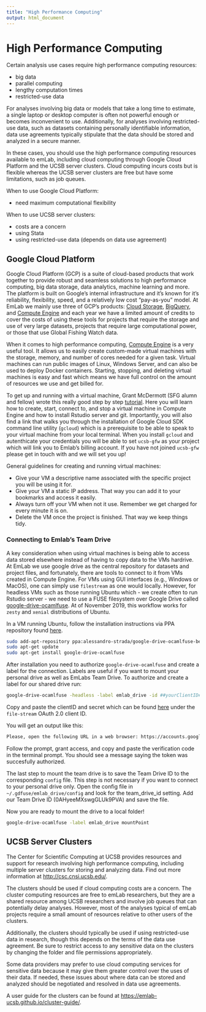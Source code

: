 ```yaml
---
title: "High Performance Computing"
output: html_document
---
```


# High Performance Computing

Certain analysis use cases require high performance computing resources:

  * big data
  * parallel computing
  * lengthy computation times
  * restricted-use data

For analyses involving big data or models that take a long time to estimate, a single laptop or desktop computer is often not powerful enough or becomes inconvenient to use. Additionally, for analyses involving restricted-use data, such as datasets containing personally identifiable information, data use agreements typically stipulate that the data should be stored and analyzed in a secure manner.

In these cases, you should use the high performance computing resources available to emLab, including cloud computing through Google Cloud Platform and the UCSB server clusters. Cloud computing incurs costs but is flexible whereas the UCSB server clusters are free but have some limitations, such as job queues.

When to use Google Cloud Platform:

  -  need maximum computational flexibility

When to use UCSB server clusters:

  - costs are a concern
  - using Stata
  - using restricted-use data (depends on data use agreement)

## Google Cloud Platform

Google Cloud Platform (GCP) is a suite of cloud-based products that work together to provide robust and seamless solutions to high performance computing, big data storage, data analytics, machine learning and more. The platform is built on Google's internal infrastructure and it's known for it's reliability, flexibility, speed, and a relatively low cost "pay-as-you" model. At EmLab we mainly use three of GCP's products: [Cloud Storage](https://console.cloud.google.com/storage), [BigQuery](https://bigquery.cloud.google.com), and [Compute Engine](https://console.cloud.google.com/compute) and each year we have a limited amount of credits to cover the costs of using these tools for projects that require the storage and use of very large datasets, projects that require large computational power, or those that use Global Fishing Watch data. 

When it comes to high performance computing, [Compute Engine](https://console.cloud.google.com/compute) is a very useful tool. It allows us to easily create custom-made virtual machines with the storage, memory, and number of cores needed for a given task. Virtual machines can run public images of Linux, Windows Server, and can also be used to deploy Docker containers. Starting, stopping, and deleting virtual machines is easy and fast which means we have full control on the amount of resources we use and get billed for. 

To get up and running with a virtual machine, Grant McDermott (SFG alumn and fellow) wrote this really good step by step [tutorial](https://grantmcdermott.com/2017/05/30/rstudio-server-compute-engine/). Here you will learn how to create, start, connect to, and stop a virtual machine in Compute Engine and how to install Rstudio server and git. Importantly, you will also find a link that walks you through the installation of Google Cloud SDK command line utility (`gcloud`) which is a prerequisite to be able to speak to your virtual machine from your local terminal. When you install `gcloud` and autenthicate your credentials you will be able to set `ucsb-gfw` as your project which will link you to Emlab's billing account. If you have not joined `ucsb-gfw` please get in touch with and we will set you up! 

General guidelines for creating and running virtual machines:

  - Give your VM a descriptive name associated with the specific project you will be using it for. 
  - Give your VM a static IP address. That way you can add it to your bookmarks and access it easily. 
  - Always turn off your VM when not it use. Remember we get charged for every minute it is on. 
  - Delete the VM once the project is finished. That way we keep things tidy. 

### Connecting to Emlab's Team Drive

A key consideration when using virtual machines is being able to access data stored elsewhere instead of having to copy data to the VMs hardrive. At EmLab we use google drive as the central repository for datasets and project files, and fortunately, there are tools to connect to it from VMs created in Compute Engine. For VMs using GUI interfaces (e.g., Windows or MacOS), one can simply use `filestream` as one would locally. However, for headless VMs such as those running Ubuntu which - we create often to run Rstudio server - we need to use a FUSE filesystem over Google Drive called [google-drive-ocamlfuse](https://github.com/astrada/google-drive-ocamlfuse). At of November 2019, this workflow works for `zesty` and `xenial` distributions of Ubuntu. 

In a VM running Ubuntu, follow the installation instructions via PPA repository found [here](https://github.com/astrada/google-drive-ocamlfuse/wiki/Installation). 

```bash
sudo add-apt-repository ppa:alessandro-strada/google-drive-ocamlfuse-beta
sudo apt-get update
sudo apt-get install google-drive-ocamlfuse
```

After installation you need to authorize `google-drive-ocamlfuse` and create a label for the connection. Labels are useful if you want to mount your personal drive as well as EmLabs Team Drive. To authorize and create a label for our shared drive run: 

```bash
google-drive-ocamlfuse -headless -label emlab_drive -id ##yourClientID##.apps.googleusercontent.com -secret ###yoursecret#####
```

Copy and paste the clientID and secret which can be found [here](https://console.cloud.google.com/apis/credentials?project=ucsb-gfw&authuser=1&folder&organizationId) under the `file-stream` OAuth 2.0 client ID. 

You will get an output like this:

```bash
Please, open the following URL in a web browser: https://accounts.google.com/o/oauth2/auth?client_id=##yourClientID##.apps.googleusercontent.com&redirect_uri=urn%3Aietf%3Awg%3Aoauth%3A2.0%3Aoob&scope=https%3A%2F%2Fwww.googleapis.com%2Fauth%2Fdrive&response_type=code&access_type=offline&approval_prompt=force
```

Follow the prompt, grant access, and copy and paste the verification code in the terminal prompt. You should see a message saying the token was succesfully authorized. 

The last step to mount the team drive is to save the Team Drive ID to the corresponding `config` file. This step is not necessary if you want to connect to your personal drive only. Open the config file in `~/.gdfuse/emlab_drive/config` and look for the team_drive_id setting. Add our Team Drive ID (0AHyeeMXswgGLUk9PVA) and save the file. 

Now you are ready to mount the drive to a local folder! 

```bash
google-drive-ocamlfuse -label emlab_drive mountPoint
```

## UCSB Server Clusters

The Center for Scientific Computing at UCSB provides resources and support for research involving high performance computing, including multiple server clusters for storing and analyzing data. Find out more information at <http://csc.cnsi.ucsb.edu/>.

The clusters should be used if cloud computing costs are a concern. The cluster computing resources are free to emLab researchers, but they are a shared resource among UCSB researchers and involve job queues that can potentially delay analyses. However, most of the analyses typical of emLab projects require a small amount of resources relative to other users of the clusters.

Additionally, the clusters should typically be used if using restricted-use data in research, though this depends on the terms of the data use agreement. Be sure to restrict access to any sensitive data on the clusters by changing the folder and file permissions appropriately.

Some data providers may prefer to use cloud computing services for sensitive data because it may give them greater control over the uses of their data. If needed, these issues about where data can be stored and analyzed should be negotiated and resolved in data use agreements.

A user guide for the clusters can be found at <https://emlab-ucsb.github.io/cluster-guide/>.

